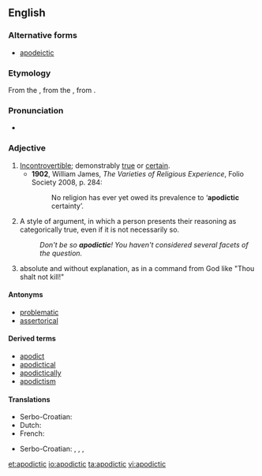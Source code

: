 ==English==
{{rfc-auto}}
{{wikipedia}}

===Alternative forms===
* [[apodeictic]]

===Etymology===
From the {{etyl|la|en}} {{term|apodicticus|apodīcticus|proving clearly”, “demonstrative|lang=la}}, from the {{etyl|grc|en}} {{term|ἀποδεικτικός||tr=apodeiktikos|affording proof”, “demonstrative|lang=grc}}, from {{term|ἀποδείκνυμι||tr=apodeiknumi|I demonstrate|lang=grc}}.

===Pronunciation===
* {{a|UK}} {{IPA|/apəʊˈdɪktɪk/|/apəʊˈdaɪktɪk/}}

===Adjective===
{{en-adj}}

# [[incontrovertible|Incontrovertible]]; demonstrably [[true]] or [[certain]].
#* '''1902''', William James, ''The Varieties of Religious Experience'', Folio Society 2008, p. 284:
#*: No religion has ever yet owed its prevalence to ‘'''apodictic''' certainty’.
# A style of argument, in which a person presents their reasoning as categorically true, even if it is not necessarily so.
#: ''Don't be so '''apodictic'''! You haven't considered several facets of the question.''
# {{theology|Biblical studies}} absolute and without explanation, as in a command from God like "Thou shalt not kill!"

====Antonyms====
* [[problematic]]
* [[assertorical]]

====Derived terms====
* [[apodict]]
* [[apodictical]]
* [[apodictically]]
* [[apodictism]]

====Translations====
{{trans-top|incontrovertible}}
* Serbo-Croatian: {{t|sh|apodiktičan}}
* Dutch: {{t-|nl|apodictisch}}
* French: {{t+|fr|apodictique|m|f}}
{{trans-mid}}
* Serbo-Croatian: {{t-|sh|nepobitno}},  {{t-|sh|apodiktično}},  {{t-|sh|neporecivo}},  {{t-|sh|neoborivo}}
{{trans-bottom}}

[[et:apodictic]]
[[io:apodictic]]
[[ta:apodictic]]
[[vi:apodictic]]